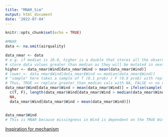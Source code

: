 ```yaml
---
title: "MNAR_Sim"
output: html_document
date: '2022-07-04'
---
```


```r
knitr::opts_chunk$set(echo = TRUE)
```

```r
#MNAR
data <- na.omit(airquality)

data_nmar <- data
# e.g. if median is 10.0, higher is a double that stores all the observed wind values greater than 10.0
# store data values greater than median as they will be mutated in next step
higher <- data_nmar$Wind[data_nmar$Wind > mean(data_nmar$Wind)]
# lower <- data_nmar$Wind[data_nmar$Wind <= median(data_nmar$Wind)]
# "sample" here takes a sample of T (0.1 prob) / F (0.9 prob) with replacement of size equal to "higher". Since sample outputs a logical vector, TRUE corresponds to if statement being satisfied , FALSE corresponds to if statement not being satisfied. 
# Thus, TRUE => replace greater_than_median vals with NA, FALSE => no change.
data_nmar$Wind[data_nmar$Wind > mean(data_nmar$Wind)] = ifelse(sample(
  c(T, F), length(data_nmar$Wind[data_nmar$Wind > median(data_nmar$Wind)]), replace=T, prob=c(0.2, 0.8)),
  NA,
  data_nmar$Wind[data_nmar$Wind > mean(data_nmar$Wind)])


data_nmar$Wind
# This is MNAR because missingness in Wind is dependent on the TRUE Wind variable's mean, which is unknown. Missingness is dependent on information that cannot be obtain without knowing the true values of the data.
```

[Inspiration for mechanism](https://stats.stackexchange.com/questions/319886/simulate-missing-data-mechanism-mar-and-mnar "Google's Homepage")
